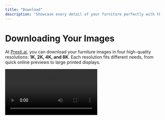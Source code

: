 ```yaml
---
title: "Download"
description: "Showcase every detail of your furniture perfectly with the right resolution for every use case."
---
```


# Downloading Your Images

At [Presti.ai](http://Presti.ai), you can download your furniture images in four high-quality resolutions: **1K, 2K, 4K, and 8K**. Each resolution fits different needs, from quick online previews to large printed displays.

<Video src="https://www.youtube.com/embed/Sr6YKWK0rSg" title="Download Your Images Tutorial" />

---

## Resolution Options and When to Use Them

<Tabs>
  <Tab title="1K Resolution">
    <Card title="1K Resolution (1280 x 720)" icon="monitor">
      **Best for:**

      - Mobile web galleries
      - Social media stories and reels
      - Email thumbnails and quick previews
      - E-commerce listings with compression

      **Print:**

      - Not recommended for professional printing
      - May work for small product tags or icons at low resolution (72–100 DPI)

      **Why choose 1K?**
      Small file size for fast loading when top detail isn't critical.
    </Card>
  </Tab>
  <Tab title="2K Resolution">
    <Card title="2K Resolution (1920 x 1080 or 2048 x 1080)" icon="desktop">
      **Best for:**

      - Web product galleries and banners
      - Digital ads with lifestyle images
      - Medium-sized digital signage
      - E-commerce marketplaces (Wayfair, Amazon)

      **Print:**
      Good for prints up to 6–8 inches wide at 300 DPI, brochures, and small point-of-sale materials.

      **Why choose 2K?**
      Balanced quality and file size for detailed images without slowing down your site.
    </Card>
  </Tab>
  <Tab title="4K Resolution">
    <Card title="4K Resolution (3840 x 2160)" icon="camera">
      **Best for:**

      - Zoom-in product viewers and room scenes
      - Print catalogs and mailers
      - High-end website product pages
      - In-store digital displays and trade shows

      **Print:**
      Suitable for prints up to 13 inches wide at 300 DPI. Great for half-page ads and sharp A4 prints.

      **Why choose 4K?**
      Premium quality with clear textures and details, ideal for online and print.
    </Card>
  </Tab>
  <Tab title="8K Resolution">
    <Card title="8K Resolution (7680 x 4320)" icon="film">
      **Best for:**

      - Large wall prints and window displays
      - Showroom signage and backdrops
      - High-end catalogs and augmented reality
      - Future-proof media libraries

      **Print:**
      Excellent for prints up to 25 inches wide at 300 DPI; works for even larger prints at lower DPI.

      **Why choose 8K?**
      Unmatched sharpness and depth for luxury displays and large format prints.
    </Card>
  </Tab>
</Tabs>

---

## Printing Tips: Understanding DPI (Dots Per Inch)

<Info>
  **Quick DPI Guide:**

  - **300 DPI:** Professional print quality
  - **150 DPI:** Good quality for larger prints
  - **72-100 DPI:** Digital displays only

  When printing, both image resolution and DPI determine print quality. Higher DPI means sharper print, but requires higher resolution images.
</Info>

---

## How to Download Your Image

<Steps>
  <Step title="Find download options">
    Below each generated image, you will find the download options.
  </Step>
  <Step title="Preview resolutions">
    You can select **2K, 4K, or 8K resolutions** to preview the image quality without using any credits.
    This allows you to upscale and compare different resolutions before deciding which version to download.
  </Step>
  <Step title="Choose upscaling mode">
    <Tip>
      You can choose between the **Faithful** or the **Creative** mode when upscaling your image.
    </Tip>
  </Step>
</Steps>

---

## Final Note

With [Presti.ai](http://Presti.ai), you can download images tailored to every platform and purpose—from quick mobile previews to stunning large prints. Choose the resolution that best fits your goals to make every detail of your furniture shine.

---

## What's Next?

<CardGroup cols={2}>
  <Card title="Edit Your Images" icon="edit" href="/user-guide/step4">
    Need to make adjustments? Go back to editing tools
  </Card>
  <Card title="Best Practices" icon="lightbulb" href="/tips/best-practices">
    Learn pro tips to optimize your workflow
  </Card>
  <Card title="Team Collaboration" icon="users" href="/user-guide/annex">
    Work together with your team efficiently
  </Card>
  <Card title="Start New Project" icon="rocket" href="https://app.presti.ai">
    Ready to create more? Launch the Presti app
  </Card>
</CardGroup>